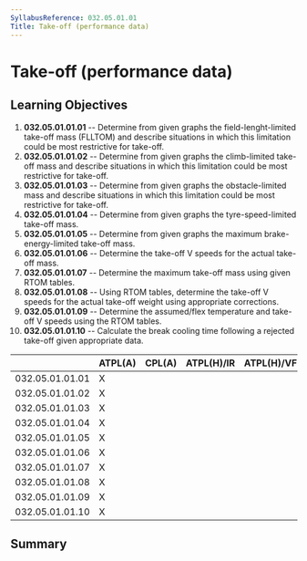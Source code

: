 ```yaml
---
SyllabusReference: 032.05.01.01
Title: Take-off (performance data)
---
```


# Take-off (performance data)

## Learning Objectives

1.  **032.05.01.01.01** -- Determine from given graphs the field-lenght-limited
    take-off mass (FLLTOM) and describe situations in which this limitation could
    be most restrictive for take-off.
2.  **032.05.01.01.02** -- Determine from given graphs the climb-limited take-off
    mass and describe situations in which this limitation could be most
    restrictive for take-off.
3.  **032.05.01.01.03** -- Determine from given graphs the obstacle-limited mass
    and describe situations in which this limitation could be most restrictive
    for take-off.
4.  **032.05.01.01.04** -- Determine from given graphs the tyre-speed-limited
    take-off mass.
5.  **032.05.01.01.05** -- Determine from given graphs the maximum
    brake-energy-limited take-off mass.
6.  **032.05.01.01.06** -- Determine the take-off V speeds for the actual
    take-off mass.
7.  **032.05.01.01.07** -- Determine the maximum take-off mass using given RTOM
    tables.
8.  **032.05.01.01.08** -- Using RTOM tables, determine the take-off V speeds for
    the actual take-off weight using appropriate corrections.
9.  **032.05.01.01.09** -- Determine the assumed/flex temperature and take-off V
    speeds using the RTOM tables.
10. **032.05.01.01.10** -- Calculate the break cooling time following a rejected
    take-off given appropriate data.

|                 | ATPL(A) | CPL(A) | ATPL(H)/IR | ATPL(H)/VFR | CPL(H) | IR  | CBIR(A) |
| --------------- | ------- | ------ | ---------- | ----------- | ------ | --- | ------- |
| 032.05.01.01.01 | X       |        |            |             |        |     |         |
| 032.05.01.01.02 | X       |        |            |             |        |     |         |
| 032.05.01.01.03 | X       |        |            |             |        |     |         |
| 032.05.01.01.04 | X       |        |            |             |        |     |         |
| 032.05.01.01.05 | X       |        |            |             |        |     |         |
| 032.05.01.01.06 | X       |        |            |             |        |     |         |
| 032.05.01.01.07 | X       |        |            |             |        |     |         |
| 032.05.01.01.08 | X       |        |            |             |        |     |         |
| 032.05.01.01.09 | X       |        |            |             |        |     |         |
| 032.05.01.01.10 | X       |        |            |             |        |     |         |

## Summary
